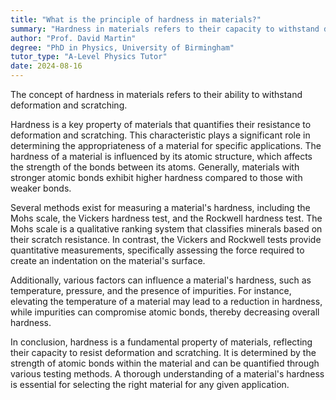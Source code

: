 ```yaml
---
title: "What is the principle of hardness in materials?"
summary: "Hardness in materials refers to their capacity to withstand deformation and scratching, indicating their durability and resistance to wear."
author: "Prof. David Martin"
degree: "PhD in Physics, University of Birmingham"
tutor_type: "A-Level Physics Tutor"
date: 2024-08-16
---
```


The concept of hardness in materials refers to their ability to withstand deformation and scratching.

Hardness is a key property of materials that quantifies their resistance to deformation and scratching. This characteristic plays a significant role in determining the appropriateness of a material for specific applications. The hardness of a material is influenced by its atomic structure, which affects the strength of the bonds between its atoms. Generally, materials with stronger atomic bonds exhibit higher hardness compared to those with weaker bonds.

Several methods exist for measuring a material's hardness, including the Mohs scale, the Vickers hardness test, and the Rockwell hardness test. The Mohs scale is a qualitative ranking system that classifies minerals based on their scratch resistance. In contrast, the Vickers and Rockwell tests provide quantitative measurements, specifically assessing the force required to create an indentation on the material's surface.

Additionally, various factors can influence a material's hardness, such as temperature, pressure, and the presence of impurities. For instance, elevating the temperature of a material may lead to a reduction in hardness, while impurities can compromise atomic bonds, thereby decreasing overall hardness.

In conclusion, hardness is a fundamental property of materials, reflecting their capacity to resist deformation and scratching. It is determined by the strength of atomic bonds within the material and can be quantified through various testing methods. A thorough understanding of a material's hardness is essential for selecting the right material for any given application.
    